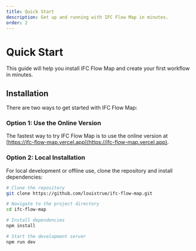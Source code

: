 ```yaml
---
title: Quick Start
description: Get up and running with IFC Flow Map in minutes.
order: 2
---
```



# Quick Start

This guide will help you install IFC Flow Map and create your first workflow in minutes.

## Installation

There are two ways to get started with IFC Flow Map:

### Option 1: Use the Online Version

The fastest way to try IFC Flow Map is to use the online version at [https://ifc-flow-map.vercel.app](https://ifc-flow-map.vercel.app).

### Option 2: Local Installation

For local development or offline use, clone the repository and install dependencies:

```bash
# Clone the repository
git clone https://github.com/louistrue/ifc-flow-map.git

# Navigate to the project directory
cd ifc-flow-map

# Install dependencies
npm install

# Start the development server
npm run dev
